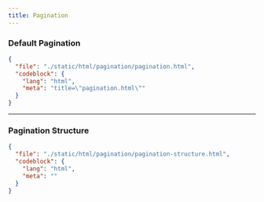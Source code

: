 ```yaml
---
title: Pagination
---
```


### Default Pagination

<ComponentPreview src="/pagination/pagination" />

```json doc-gen:file
{
  "file": "./static/html/pagination/pagination.html",
  "codeblock": {
    "lang": "html",
    "meta": "title=\"pagination.html\""
  }
}
```

---

### Pagination Structure

```json doc-gen:file
{
  "file": "./static/html/pagination/pagination-structure.html",
  "codeblock": {
    "lang": "html",
    "meta": ""
  }
}
```